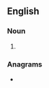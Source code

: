 ==English==

===Noun===
{{head|en|noun plural form}}

# {{plural of|amirate|lang=en}}

===Anagrams===
* {{anagrams|en|a=aaeimrst|Artemisa|artemias}}